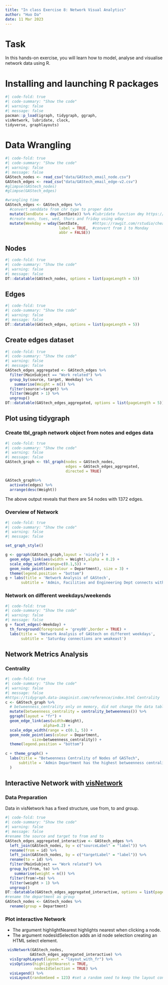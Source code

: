 ```yaml
---
title: "In class Exercise 8: Network Visual Analytics"
author: "Huo Da"
date: 11 Mar 2023
---
```


# Task

In this hands-on exercise, you will learn how to model, analyse and visualise network data using R.

# Installing and launching R packages

```r
#| code-fold: true
#| code-summary: "Show the code"
#| warning: false
#| message: false
pacman::p_load(igraph, tidygraph, ggraph,
visNetwork, lubridate, clock,
tidyverse, graphlayouts)
```

# Data Wrangling

```r
#| code-fold: true
#| code-summary: "Show the code"
#| warning: false
#| message: false
GAStech_nodes <- read_csv("data/GAStech_email_node.csv")
GAStech_edges <- read_csv("data/GAStech_email_edge-v2.csv")
#glimpse(GAStech_nodes)
#glimpse(GAStech_edges)

#wrangling time
GAStech_edges <- GAStech_edges %>%
  #convert senddate from chr type to proper date
  mutate(SendDate = dmy(SentDate)) %>% #lubridate function dmy https://lubridate.tidyverse.org/
  #create mon, tues, wed, thurs and friday using wday
  mutate(Weekday = wday(SentDate,      #https://rawgit.com/rstudio/cheatsheets/main/lubridate.pdf
                        label = TRUE,  #convert from 1 to Monday
                        abbr = FALSE))
```

::: panel-tabset
## Nodes

```r
#| code-fold: true
#| code-summary: "Show the code"
#| warning: false
#| message: false
DT::datatable(GAStech_nodes, options = list(pageLength = 5))
```

## Edges

```r
#| code-fold: true
#| code-summary: "Show the code"
#| warning: false
#| message: false
DT::datatable(GAStech_edges, options = list(pageLength = 5))
```
:::

## Create edges dataset

```r
#| code-fold: true
#| code-summary: "Show the code"
#| warning: false
#| message: false
GAStech_edges_aggregated <- GAStech_edges %>%
  filter(MainSubject == "Work related") %>%
  group_by(source, target, Weekday) %>%
    summarise(Weight = n()) %>%
  filter(source!=target) %>%
  filter(Weight > 1) %>%
  ungroup()
DT::datatable(GAStech_edges_aggregated, options = list(pageLength = 5))
```

## Plot using tidygraph

### Create tbl_graph network object from notes and edges data

```r
#| code-fold: true
#| code-summary: "Show the code"
#| warning: false
#| message: false
GAStech_graph <- tbl_graph(nodes = GAStech_nodes,
                           edges = GAStech_edges_aggregated,
                           directed = TRUE)

GAStech_graph%>%
  activate(edges) %>%
  arrange(desc(Weight))
```

The above output reveals that there are 54 nodes with 1372 edges.

### Overview of Network

```r
#| code-fold: true
#| code-summary: "Show the code"
#| warning: false
#| message: false

set_graph_style()

g <- ggraph(GAStech_graph,layout = 'nicely') +
  geom_edge_link(aes(width = Weight),alpha = 0.2) +
  scale_edge_width(range=c(0.1,5)) +
  geom_node_point(aes(colour = Department), size = 3) +
  theme(legend.position = "bottom")
g + labs(title = 'Network Analysis of GAStech',
       subtitle = 'Admin, Facilities and Engineering Dept connects within group closely')
```

### Network on different weekdays/weekends

```r
#| code-fold: true
#| code-summary: "Show the code"
#| warning: false
#| message: false
g + facet_edges(~Weekday) +
  th_foreground(foreground = 'grey80',border = TRUE) +
  labs(title = 'Network Analysis of GAStech on different weekdays',
       subtitle = 'Saturday connections are weakeast')

```

## Network Metrics Analysis

### Centrality

```r
#| code-fold: true
#| code-summary: "Show the code"
#| warning: false
#| message: false
#https://tidygraph.data-imaginist.com/reference/index.html Centrality
c <- GAStech_graph %>%
  # betweenness_centrality only on memory, did not change the data table
  mutate(betweenness_centrality = centrality_betweenness()) %>% 
  ggraph(layout = "fr") + 
  geom_edge_link(aes(width=Weight), 
                 alpha=0.2) +
  scale_edge_width(range = c(0.1, 5)) +
  geom_node_point(aes(colour = Department,
            size=betweenness_centrality)) +
  theme(legend.position = "bottom")
  
c + theme_graph() +
  labs(title = "Betweenness Centrality of Nodes of GASTech",
      subtitle = 'Admin Department has the highest betweenness centrality, connects different Depts.'
  )

```

## Interactive Network with [visNetwork](http://datastorm-open.github.io/visNetwork/)

### Data Preparation

Data in visNetwork has a fixed structure, use from, to and group.

```r
#| code-fold: true
#| code-summary: "Show the code"
#| warning: false
#| message: false
#rename the source and target to from and to
GAStech_edges_aggregated_interactive <- GAStech_edges %>%
  left_join(GAStech_nodes, by = c("sourceLabel" = "label")) %>%
  rename(from = id) %>%
  left_join(GAStech_nodes, by = c("targetLabel" = "label")) %>%
  rename(to = id) %>%
  filter(MainSubject == "Work related") %>%
  group_by(from, to) %>%
    summarise(weight = n()) %>%
  filter(from!=to) %>%
  filter(weight > 1) %>%
  ungroup()
DT::datatable(GAStech_edges_aggregated_interactive, options = list(pageLength = 5))
#rename the department as group
GAStech_nodes <- GAStech_nodes %>%
  rename(group = Department)
```

### Plot interactive Network

-   The argument highlightNearest highlights nearest when clicking a node.
-   The argument nodesIdSelection adds an id node selection creating an HTML select element.

```r
 visNetwork(GAStech_nodes,
           GAStech_edges_aggregated_interactive) %>%
  visIgraphLayout(layout = "layout_with_fr") %>%
  visOptions(highlightNearest = TRUE,
             nodesIdSelection = TRUE) %>%
  visLegend() %>%
  visLayout(randomSeed = 123) #set a random seed to keep the layout consistent

```
